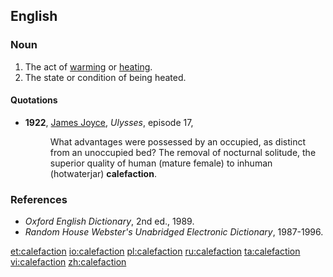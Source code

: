 ==English==

===Noun===
{{en-noun}}

#The act of [[warming]] or [[heating]].
#The state or condition of being heated.

====Quotations====
*'''1922''', [[w:James_Joyce|James Joyce]], ''Ulysses'', episode 17, 
*:What advantages were possessed by an occupied, as distinct from an unoccupied bed? The removal of nocturnal solitude, the superior quality of human (mature female) to inhuman (hotwaterjar) '''calefaction'''.

===References===
*''Oxford English Dictionary'', 2nd ed., 1989.
*''Random House Webster's Unabridged Electronic Dictionary'', 1987-1996.

[[et:calefaction]]
[[io:calefaction]]
[[pl:calefaction]]
[[ru:calefaction]]
[[ta:calefaction]]
[[vi:calefaction]]
[[zh:calefaction]]